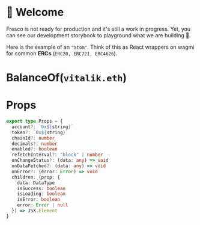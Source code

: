
<Meta title="Fresco/Home" component={BalanceOf.render} />

# 👋 Welcome

Fresco is not ready for production and it's still a work in progress.
Yet, you can see our development storybook to playground what we are building 🤗.

Here is the example of an `"atom"`. Think of this as React wrappers on wagmi for common **ERCs** (`ERC20, ERC721, ERC4626`).

# BalanceOf(`vitalik.eth`)

<Canvas>
  <Story name="Example">
    <BalanceOf.render
      chainId={mainnet.id}
      account="0xd8dA6BF26964aF9D7eEd9e03E53415D37aA96045"
    />
  </Story>
</Canvas>

# Props

```ts
export type Props = {
  account?: `0x${string}`
  token?: `0x${string}`
  chainId?: number
  decimals?: number
  enabled?: boolean
  refetchInterval?: "block" | number
  onChangeStatus?: (data: any) => void
  onDataFetched?: (data: any) => void
  onError?: (error: Error) => void
  children: (prop: {
    data: DataType
    isSuccess: boolean
    isLoading: boolean
    isError: boolean
    error: Error | null
  }) => JSX.Element
}
```
